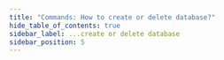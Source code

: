```yaml
---
title: "Commands: How to create or delete database?"
hide_table_of_contents: true
sidebar_label: ...create or delete database
sidebar_position: 5
---
```





<LanguageSwitcher supportedLanguages={supportedLanguages} />

<LanguageContent language="csharp">
   <CreateDeleteDatabaseCsharp />
</LanguageContent>

<LanguageContent language="java">
   <CreateDeleteDatabaseJava />
</LanguageContent>

<LanguageContent language="http">
   <CreateDeleteDatabaseHttp />
</LanguageContent>


<!---
- [How to switch commands to different database?](../../../client-api/commands/how-to/switch-commands-to-a-different-database)
- [How to get database and server statistics?](../../../client-api/commands/how-to/get-database-and-server-statistics)
- [How to start backup or restore operations?](../../../client-api/commands/how-to/start-backup-restore-operations)

-->